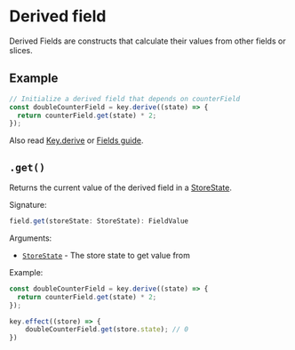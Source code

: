 # Derived field

Derived Fields are constructs that calculate their values from other fields or slices. 

## Example

```ts
// Initialize a derived field that depends on counterField
const doubleCounterField = key.derive((state) => {
  return counterField.get(state) * 2;
});
```

Also read [Key.derive](/docs/api/key#derive) or [Fields guide](/docs/guide/fields#derived-fields).

## `.get()`

Returns the current value of the derived field in a [StoreState](/docs/api/store-state).

Signature:

```ts
field.get(storeState: StoreState): FieldValue
```

Arguments:

- [`StoreState`](/docs/api/store-state) - The store state to get value from


Example:

```ts
const doubleCounterField = key.derive((state) => {
  return counterField.get(state) * 2;
});

key.effect((store) => {
    doubleCounterField.get(store.state); // 0
})
```